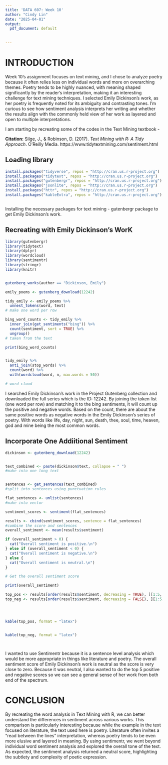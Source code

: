 ```yaml
---
title: 'DATA 607: Week 10'
author: "Cindy Lin"
date: "2025-04-01"
output:
  pdf_document: default
 
  
---
```


# INTRODUCTION

Week 10’s assignment focuses on text mining, and I chose to analyze poetry because it often relies less on individual words and more on overarching themes. Poetry tends to be highly nuanced, with meaning shaped significantly by the reader’s interpretation, making it an interesting challenge for text mining techniques. I selected Emily Dickinson’s work, as her poetry is frequently noted for its ambiguity and contrasting tones. I'm curious to see how sentiment analysis interprets her writing and whether the results align with the commonly held view of her work as layered and open to multiple interpretations.

I am starting by recreating some of the codes in the Text Mining textbook - 

**Citation:**
Silge, J., & Robinson, D. (2017). *Text Mining with R: A Tidy Approach*. O’Reilly Media. https://www.tidytextmining.com/sentiment.html

## Loading library

```r
install.packages("tidyverse", repos = "http://cran.us.r-project.org")
install.packages("tidytext", repos = "http://cran.us.r-project.org")
install.packages("gutenbergr", repos = "http://cran.us.r-project.org")
install.packages("jsonlite", repos = "http://cran.us.r-project.org")
install.packages("httr", repos = "http://cran.us.r-project.org")
install.packages("kableExtra", repos = "http://cran.us.r-project.org")



```
Installing the necessary packages for text mining - gutenbergr package to get Emily Dickinson's work. 

## Recreating with Emily Dickinson's WorK

```r

library(gutenbergr)
library(tidytext)
library(dplyr)
library(wordcloud)
library(sentimentr)
library(stringr)
library(knitr)


gutenberg_works(author == "Dickinson, Emily")

emily_poems <- gutenberg_download(12242)

tidy_emily <- emily_poems %>%
  unnest_tokens(word, text)
# make one word per row 

bing_word_counts <- tidy_emily %>%
  inner_join(get_sentiments("bing")) %>%
  count(sentiment, sort = TRUE) %>%
  ungroup()
# taken from the text 

print(bing_word_counts)


tidy_emily %>%
  anti_join(stop_words) %>%
  count(word) %>%
  with(wordcloud(word, n, max.words = 50))

# word cloud
```
I searched Emily Dickinson's work in the Project Gutenberg collection and downloaded the full series which is the ID: 12242. By joining the token list (one word per row) and matching it to the bing sentiments, it will count up the positive and negative words. Based on the count, there are about the same positive words as negative words in the Emily Dickinson's series of poetry. With words like life, day, night, sun, death, thee, soul, time, heaven, god and mine being the most common words.


## Incorporate One Addiitional Sentiment
```r



dickinson <- gutenberg_download(12242)


text_combined <- paste(dickinson$text, collapse = " ")
#make into one long text


sentences <- get_sentences(text_combined)
#split into sentences using punctuation rules

flat_sentences <- unlist(sentences)
#make into vector

sentiment_scores <- sentiment(flat_sentences)

results <- cbind(sentiment_scores, sentence = flat_sentences)
#combine the score and sentences
overall_sentiment <- mean(results$sentiment)

if (overall_sentiment > 0) {
  cat("Overall sentiment is positive.\n")
} else if (overall_sentiment < 0) {
  cat("Overall sentiment is negative.\n")
} else {
  cat("Overall sentiment is neutral.\n")
}

# Get the overall sentiment score

print(overall_sentiment)

top_pos <- results[order(results$sentiment, decreasing = TRUE), ][1:5, ]
top_neg <- results[order(results$sentiment, decreasing = FALSE), ][1:5, ]




kable(top_pos, format = "latex")


kable(top_neg, format = "latex")




```
I wanted to use Sentimentr because it is a sentence level analysis which would be more appropriate in things like literature and poetry. The overall sentiment score of Emily Dickinson's work is neutral as the score is very close to zero. Because it was neutral, I also wanted to do the top 5 positive and negative scores so we can see a general sense of her work from both end of the spectrum. 

# CONCLUSION
By recreating the word analysis in Text Mining with R, we can better understand the differences in sentiment across various works. This comparison is particularly interesting because while the example in the text focused on literature, the text used here is poetry. Literature often invites a "read between the lines" interpretation, whereas poetry tends to be even more elusive and layered in meaning. By using sentimentr, we went beyond individual word sentiment analysis and explored the overall tone of the text. As expected, the sentiment analysis returned a neutral score, highlighting the subtlety and complexity of poetic expression.
 

